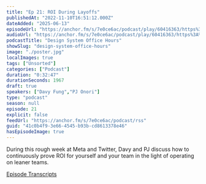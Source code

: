 ```yaml
---
title: "Ep 21: ROI During Layoffs"
publishedAt: "2022-11-10T16:51:12.000Z"
dateAdded: "2025-06-13"
episodeUrl: "https://anchor.fm/s/7e0ce6ac/podcast/play/60416363/https%3A%2F%2Fd3ctxlq1ktw2nl.cloudfront.net%2Fstaging%2F2022-10-10%2Fce72131e-63e4-c745-998c-3d25f1f88651.mp3"
audioUrl: "https://anchor.fm/s/7e0ce6ac/podcast/play/60416363/https%3A%2F%2Fd3ctxlq1ktw2nl.cloudfront.net%2Fstaging%2F2022-10-10%2Fce72131e-63e4-c745-998c-3d25f1f88651.mp3"
podcastTitle: "Design System Office Hours"
showSlug: "design-system-office-hours"
image: "./poster.jpg"
localImages: true
tags: ["Unsorted"]
categories: ["Podcast"]
duration: "0:32:47"
durationSeconds: 1967
draft: true
speakers: ["Davy Fung","PJ Onori"]
type: "podcast"
season: null
episode: 21
explicit: false
feedUrl: "https://anchor.fm/s/7e0ce6ac/podcast/rss"
guid: "41c0b4f9-3e66-4545-b93b-cd8613378e46"
hasEpisodeImage: true
---
```

During this rough week at Meta and Twitter, Davy and PJ discuss how to continuously prove ROI for yourself and your team in the light of operating on leaner teams. 

[Episode Transcripts](https://docs.google.com/document/d/1eBPOj7pQJBKCsc4uWlMM1XwwfTOLiK7Av_qEbwu2F_M/edit?usp=sharing)

